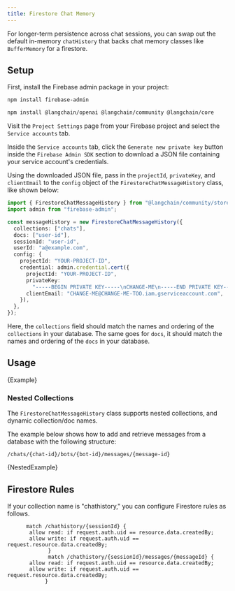 ```yaml
---
title: Firestore Chat Memory
---
```


For longer-term persistence across chat sessions, you can swap out the default in-memory `chatHistory` that backs chat memory classes like `BufferMemory` for a firestore.

## Setup

First, install the Firebase admin package in your project:

```bash npm2yarn
npm install firebase-admin
```

<IntegrationInstallTooltip/>

```bash npm2yarn
npm install @langchain/openai @langchain/community @langchain/core
```
Visit the `Project Settings` page from your Firebase project and select the `Service accounts` tab.

Inside the `Service accounts` tab, click the `Generate new private key` button inside the `Firebase Admin SDK` section to download a JSON file containing your service account's credentials.

Using the downloaded JSON file, pass in the `projectId`, `privateKey`, and `clientEmail` to the `config` object of the `FirestoreChatMessageHistory` class, like shown below:

```typescript
import { FirestoreChatMessageHistory } from "@langchain/community/stores/message/firestore";
import admin from "firebase-admin";

const messageHistory = new FirestoreChatMessageHistory({
  collections: ["chats"],
  docs: ["user-id"],
  sessionId: "user-id",
  userId: "a@example.com",
  config: {
    projectId: "YOUR-PROJECT-ID",
    credential: admin.credential.cert({
      projectId: "YOUR-PROJECT-ID",
      privateKey:
        "-----BEGIN PRIVATE KEY-----\nCHANGE-ME\n-----END PRIVATE KEY-----\n",
      clientEmail: "CHANGE-ME@CHANGE-ME-TOO.iam.gserviceaccount.com",
    }),
  },
});
```
Here, the `collections` field should match the names and ordering of the `collections` in your database.
The same goes for `docs`, it should match the names and ordering of the `docs` in your database.

## Usage


<CodeBlock language="typescript">{Example}</CodeBlock>

### Nested Collections

The `FirestoreChatMessageHistory` class supports nested collections, and dynamic collection/doc names.

The example below shows how to add and retrieve messages from a database with the following structure:

```
/chats/{chat-id}/bots/{bot-id}/messages/{message-id}
```

<CodeBlock language="typescript">{NestedExample}</CodeBlock>

## Firestore Rules

If your collection name is "chathistory," you can configure Firestore rules as follows.

```
      match /chathistory/{sessionId} {
       allow read: if request.auth.uid == resource.data.createdBy;
       allow write: if request.auth.uid == request.resource.data.createdBy;
			 }
			 match /chathistory/{sessionId}/messages/{messageId} {
       allow read: if request.auth.uid == resource.data.createdBy;
       allow write: if request.auth.uid == request.resource.data.createdBy;
		    }
```
